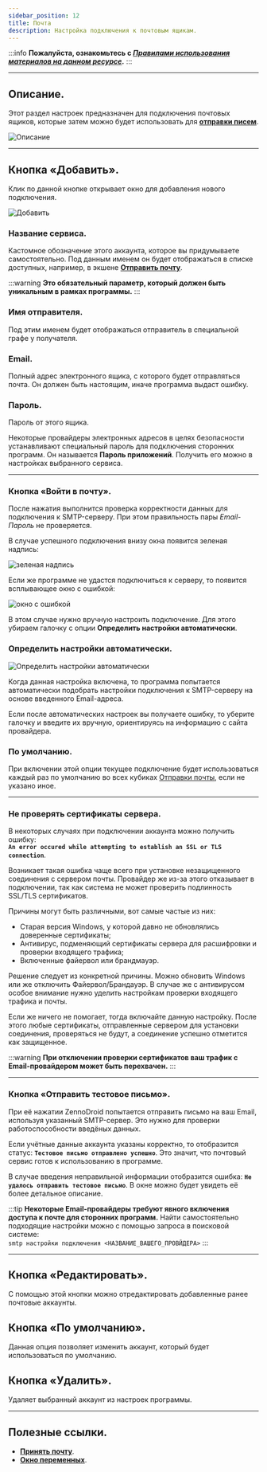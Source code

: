 ```yaml
---
sidebar_position: 12
title: Почта
description: Настройка подключения к почтовым ящикам.
---  
```

:::info **Пожалуйста, ознакомьтесь с [*Правилами использования материалов на данном ресурсе*](../Disclaimer).**
:::
_______________________________________________  
## Описание.  
Этот раздел настроек предназначен для подключения почтовых ящиков, которые затем можно будет использовать для [**отправки писем**](../Project%20Editor/SendEmails).  

![Описание](./assets/Mailbox/Mailbox_pic1.png)
_______________________________________________
## Кнопка «Добавить».  
Клик по данной кнопке открывает окно для добавления нового подключения.  

![Добавить](./assets/Mailbox/Mailbox_pic2.png)  

### Название сервиса.
Кастомное обозначение этого аккаунта, которое вы придумываете самостоятельно. Под данным именем он будет отображаться в списке доступных, например, в экшене [**Отправить почту**](../Project%20Editor/SendEmails).  

:::warning **Это обязательный параметр, который должен быть уникальным в рамках программы.**
:::  

### Имя отправителя.  
Под этим именем будет отображаться отправитель в специальной графе у получателя.  

### Email.  
Полный адрес электронного ящика, с которого будет отправляться почта. Он должен быть настоящим, иначе программа выдаст ошибку.  

### Пароль. 
Пароль от этого ящика.  

Некоторые провайдеры электронных адресов в целях безопасности устанавливают специальный пароль для подключения сторонних программ. Он называется **Пароль приложений**. Получить его можно в настройках выбранного сервиса.  
_______________________________________________
### Кнопка «Войти в почту».  
После нажатия выполнится проверка корректности данных для подключения к SMTP-серверу. При этом правильность пары *Email-Пароль* не проверяется.  

В случае успешного подключения внизу окна появится зеленая надпись:  

![зеленая надпись](./assets/Mailbox/Mailbox_pic3.png)  

Если же программе не удастся подключиться к серверу, то появится всплывающее окно с ошибкой:  

![окно с ошибкой](./assets/Mailbox/Mailbox_pic4.png)  

В этом случае нужно вручную настроить подключение. Для этого убираем галочку с опции **Определить настройки автоматически**.   

### Определить настройки автоматически.  
![Определить настройки автоматически](./assets/Mailbox/Mailbox_pic5.png)  

Когда данная настройка включена, то программа попытается автоматически подобрать настройки подключения к SMTP-серверу на основе введенного Email-адреса.  

Если после автоматических настроек вы получаете ошибку, то уберите галочку и введите их вручную, ориентируясь на информацию с сайта провайдера.  

### По умолчанию.  
При включении этой опции текущее подключение будет использоваться каждый раз по умолчанию во всех кубиках [Отправки почты](../Project%20Editor/SendEmails), если не указано иное.  
_______________________________________________
### Не проверять сертификаты сервера.  
В некоторых случаях при подключении аккаунта можно получить ошибку:  
**`An error occured while attempting to establish an SSL or TLS connection`**.  

Возникает такая ошибка чаще всего при установке незащищенного соединения с сервером почты. Провайдер же из-за этого отказывает в подключении, так как система не может проверить подлинность SSL/TLS сертификатов.  

Причины могут быть различными, вот самые частые из них:  
- Старая версия Windows, у которой давно не обновлялись доверенные сертификаты;  
- Антивирус, подменяющий сертификаты сервера для расшифровки и проверки входящего трафика;  
- Включенные файервол или брандмауэр.  

Решение следует из конкретной причины. Можно обновить Windows или же отключить Файервол/Брандауэр. В случае же с антивирусом особое внимание нужно уделить настройкам проверки входящего трафика и почты.  

Если же ничего не помогает, тогда включайте данную настройку. После этого любые сертификаты, отправленные сервером для установки соединения, проверяться не будут, а соединение успешно отметится как защищенное.  

:::warning **При отключении проверки сертификатов ваш трафик с Email-провайдером может быть перехвачен.**
::: 
_______________________________________________
### Кнопка «Отправить тестовое письмо».  
При её нажатии ZennoDroid попытается отправить письмо на ваш Email, используя указанный SMTP-сервер. Это нужно для проверки работоспособности введёных данных.  

Если учётные данные аккаунта указаны корректно, то отобразится статус: **`Тестовое письмо отправлено успешно`**. Это значит, что почтовый сервис готов к использованию в программе.  

В случае введения неправильной информации отобразится ошибка: **`Не удалось отправить тестовое письмо`**. В окне можно будет увидеть её более детальное описание.  

:::tip **Некоторые Email-провайдеры требуют явного включения доступа к почте для сторонних программ.**
Найти самостоятельно подходящие настройки можно с помощью запроса в поисковой системе:  
`smtp настройки подключения <НАЗВАНИЕ_ВАШЕГО_ПРОВЙДЕРА>`
:::  
_______________________________________________
## Кнопка «Редактировать».  
С помощью этой кнопки можно отредактировать добавленные ранее почтовые аккаунты.

## Кнопка «По умолчанию».  
Данная опция позволяет изменить аккаунт, который будет использоваться по умолчанию.  

## Кнопка «Удалить».
Удаляет выбранный аккаунт из настроек программы. 
_______________________________________________  
## Полезные ссылки.    
- [**Принять почту**](../Project%20Editor/SendEmails).   
- [**Окно переменных**](../pm/Interface/Variables).